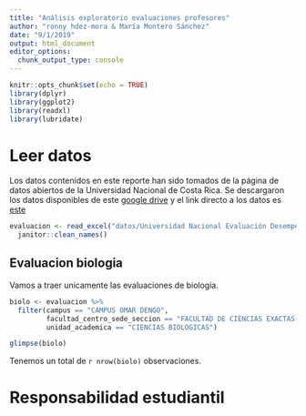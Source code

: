 ```yaml
---
title: "Análisis exploratorio evaluaciones profesores"
author: "ronny hdez-mora & María Montero Sánchez"
date: "9/1/2019"
output: html_document
editor_options: 
  chunk_output_type: console
---
```


```r
knitr::opts_chunk$set(echo = TRUE)
library(dplyr)
library(ggplot2)
library(readxl)
library(lubridate)
```

#  Leer datos

Los datos contenidos en este reporte han sido tomados de la página de datos
abiertos de la Universidad  Nacional de Costa Rica. Se descargaron los datos
disponibles de este [google drive](https://drive.google.com/drive/u/1/folders/1HuLtYe6UMkC9ZF0IQ081qOVGDnGTy1v3)
y el link directo a los datos es [este](https://drive.google.com/open?id=1f1jnbCmq_n4_ASDYOBhbj6ESB9FkebSN)

```r
evaluacion <- read_excel("datos/Universidad Nacional Evaluación Desempeño Docente-Estudiantado.xlsx") %>% 
  janitor::clean_names()
```

## Evaluacion biologia

Vamos a traer unicamente las evaluaciones de biología.
```r
biolo <- evaluacion %>% 
  filter(campus == "CAMPUS OMAR DENGO",
         facultad_centro_sede_seccion == "FACULTAD DE CIENCIAS EXACTAS Y NATURALES",
         unidad_academica == "CIENCIAS BIOLOGICAS")

glimpse(biolo)
```

Tenemos un total de `r nrow(biolo)` observaciones. 



# Responsabilidad estudiantil
```r

```

